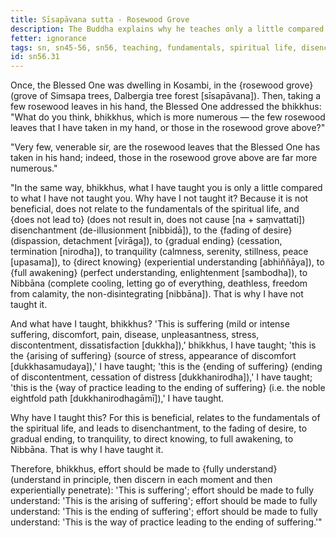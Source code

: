 ```yaml
---
title: Sīsapāvana sutta - Rosewood Grove
description: The Buddha explains why he teaches only a little compared to what he has not taught with the simile of the rosewood leaves.
fetter: ignorance
tags: sn, sn45-56, sn56, teaching, fundamentals, spiritual life, disenchantment, fading of desire, ending, tranquility, direct knowing, full awakening, four noble truths, Nibbāna, simile
id: sn56.31
---
```


Once, the Blessed One was dwelling in Kosambi, in the \{rosewood grove} (grove of Simsapa trees, Dalbergia tree forest [sīsapāvana]). Then, taking a few rosewood leaves in his hand, the Blessed One addressed the bhikkhus: "What do you think, bhikkhus, which is more numerous — the few rosewood leaves that I have taken in my hand, or those in the rosewood grove above?"

"Very few, venerable sir, are the rosewood leaves that the Blessed One has taken in his hand; indeed, those in the rosewood grove above are far more numerous."

"In the same way, bhikkhus, what I have taught you is only a little compared to what I have not taught you. Why have I not taught it? Because it is not beneficial, does not relate to the fundamentals of the spiritual life, and \{does not lead to} (does not result in, does not cause [na + saṃvattati]) disenchantment (de-illusionment [nibbidā]), to the \{fading of desire} (dispassion, detachment [virāga]), to \{gradual ending} (cessation, termination [nirodha]), to tranquility (calmness, serenity, stillness, peace [upasama]), to \{direct knowing} (experiential understanding [abhiññāya]), to \{full awakening} (perfect understanding, enlightenment [sambodha]), to Nibbāna (complete cooling, letting go of everything, deathless, freedom from calamity, the non-disintegrating [nibbāna]). That is why I have not taught it.

And what have I taught, bhikkhus? 'This is suffering (mild or intense suffering, discomfort, pain, disease, unpleasantness, stress, discontentment, dissatisfaction [dukkha]),' bhikkhus, I have taught; 'this is the \{arising of suffering} (source of stress, appearance of discomfort [dukkhasamudaya]),' I have taught; 'this is the \{ending of suffering} (ending of discontentment, cessation of distress [dukkhanirodha]),' I have taught; 'this is the \{way of practice leading to the ending of suffering} (i.e. the noble eightfold path [dukkhanirodhagāmī]),' I have taught.

Why have I taught this? For this is beneficial, relates to the fundamentals of the spiritual life, and leads to disenchantment, to the fading of desire, to gradual ending, to tranquility, to direct knowing, to full awakening, to Nibbāna. That is why I have taught it.

Therefore, bhikkhus, effort should be made to \{fully understand} (understand in principle, then discern in each moment and then experientially penetrate): 'This is suffering';
effort should be made to fully understand: 'This is the arising of suffering';
effort should be made to fully understand: 'This is the ending of suffering';
effort should be made to fully understand: 'This is the way of practice leading to the ending of suffering.'"